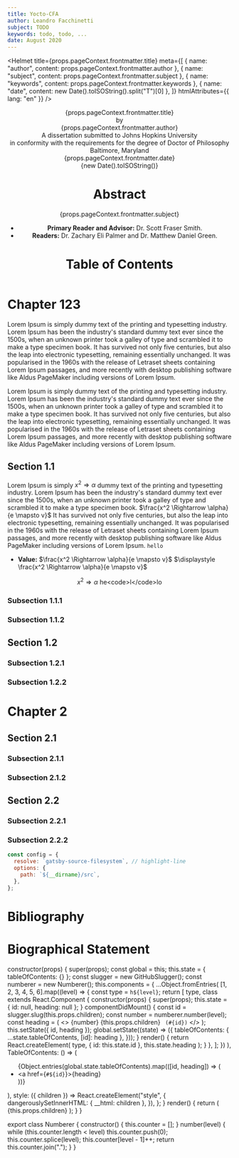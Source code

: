 ```yaml
---
title: Yocto-CFA
author: Leandro Facchinetti
subject: TODO
keywords: todo, todo, ...
date: August 2020
---
```


<Helmet
  title={props.pageContext.frontmatter.title}
  meta={[
    { name: "author", content: props.pageContext.frontmatter.author },
    { name: "subject", content: props.pageContext.frontmatter.subject },
    { name: "keywords", content: props.pageContext.frontmatter.keywords },
    { name: "date", content: new Date().toISOString().split("T")[0] },
  ]}
  htmlAttributes={{ lang: "en" }}
/>

<header>
<div className="title-page">
<div className="title">{props.pageContext.frontmatter.title}</div>
<div className="author">by<br />{props.pageContext.frontmatter.author}</div>
<div className="statement">A dissertation submitted to Johns Hopkins University<br />in conformity with the requirements for the degree of Doctor of Philosophy</div>
<div className="publishing-location">Baltimore, Maryland<br />{props.pageContext.frontmatter.date}</div>
<div className="timestamp draft">{new Date().toISOString()}</div>
</div>

# Abstract

<p>{props.pageContext.frontmatter.subject}</p>

- **Primary Reader and Advisor:** Dr. Scott Fraser Smith.
- **Readers:** Dr. Zachary Eli Palmer and Dr. Matthew Daniel Green.

# Table of Contents

<TableOfContents />

</header>

<main>

# Chapter 123

Lorem Ipsum is simply dummy text of the printing and typesetting industry. Lorem Ipsum has been the industry's standard dummy text ever since the 1500s, [](#section-11) when [](#undefined) an unknown printer took a galley of type and scrambled it to make a type specimen book. It has survived not only five centuries, but also the leap into electronic typesetting, remaining essentially unchanged. It was popularised in the 1960s with the release of Letraset sheets containing Lorem Ipsum passages, and more recently with desktop publishing software like Aldus PageMaker including versions of Lorem Ipsum.

Lorem Ipsum is simply dummy text of the printing and typesetting industry. Lorem Ipsum has been the industry's standard dummy text ever since the 1500s, [](#section-11) when [](#undefined) an unknown printer took a galley of type and scrambled it to make a type specimen book. It has survived not only five centuries, but also the leap into electronic typesetting, remaining essentially unchanged. It was popularised in the 1960s with the release of Letraset sheets containing Lorem Ipsum passages, and more recently with desktop publishing software like Aldus PageMaker including versions of Lorem Ipsum.

## Section 1.1

Lorem Ipsum is simply $x^2 \Rightarrow \alpha$ dummy text of the printing and typesetting industry. Lorem Ipsum has been the industry's standard dummy text ever since the 1500s, when an unknown printer took a galley of type and scrambled it to make a type specimen book. $\frac{x^2 \Rightarrow \alpha}{e \mapsto v}$ It has survived not only five centuries, but also the leap into electronic typesetting, remaining essentially unchanged. It was popularised in the 1960s with the release of Letraset sheets containing Lorem Ipsum passages, and more recently with desktop publishing software like Aldus PageMaker including versions of Lorem Ipsum. `hello`

- **Value:** $\frac{x^2 \Rightarrow \alpha}{e \mapsto v}$ $\displaystyle \frac{x^2 \Rightarrow \alpha}{e \mapsto v}$

$$
x^2 \Rightarrow \alpha \text{   he<code>l</code>lo}
$$

### Subsection 1.1.1

### Subsection 1.1.2

## Section 1.2

### Subsection 1.2.1

### Subsection 1.2.2

# Chapter 2

## Section 2.1

### Subsection 2.1.1

### Subsection 2.1.2

## Section 2.2

### Subsection 2.2.1

### Subsection 2.2.2

```js
const config = {
  resolve: `gatsby-source-filesystem`, // highlight-line
  options: {
    path: `${__dirname}/src`,
  },
};
```

</main>

<footer>

# Bibliography

# Biographical Statement

</footer>


  constructor(props) {
    super(props);
    const global = this;
    this.state = { tableOfContents: {} };
    const slugger = new GitHubSlugger();
    const numberer = new Numberer();
    this.components = {
      ...Object.fromEntries(
        [1, 2, 3, 4, 5, 6].map((level) => {
          const type = `h${level}`;
          return [
            type,
            class extends React.Component {
              constructor(props) {
                super(props);
                this.state = { id: null, heading: null };
              }
              componentDidMount() {
                const id = slugger.slug(this.props.children);
                const number = numberer.number(level);
                const heading = (
                  <>
                    <span class="heading-number">{number} </span>
                    {this.props.children}
                    <code className="draft"> (#{id})</code>
                  </>
                );
                this.setState({ id, heading });
                global.setState((state) => ({
                  tableOfContents: { ...state.tableOfContents, [id]: heading },
                }));
              }
              render() {
                return React.createElement(
                  type,
                  { id: this.state.id },
                  this.state.heading
                );
              }
            },
          ];
        })
      ),
      TableOfContents: () => (
        <ul className="table-of-contents">
          {Object.entries(global.state.tableOfContents).map(([id, heading]) => (
            <li key={id}>
              <a href={`#${id}`}>{heading}</a>
            </li>
          ))}
        </ul>
      ),
      style: ({ children }) =>
        React.createElement("style", {
          dangerouslySetInnerHTML: { __html: children },
        }),
    };
  }
  render() {
    return (
      <MDXProvider components={this.components}>
        {this.props.children}
      </MDXProvider>
    );
  }
}

export class Numberer {
  constructor() {
    this.counter = [];
  }
  number(level) {
    while (this.counter.length < level) this.counter.push(0);
    this.counter.splice(level);
    this.counter[level - 1]++;
    return this.counter.join(".");
  }
}

<style>{`
@import "../node_modules/typeface-pt-serif/index.css";
@import "../node_modules/typeface-pt-mono/index.css";
@import "../node_modules/katex/dist/katex.css";

@page {
  size: US-Letter;
  margin: 1in 1in 1in 1.5in;
  font: 10pt/1 "PT Serif", prince-no-fallback;
  @bottom {
    content: counter(page);
  }
}

body {
  font: 12pt/2 "PT Serif", prince-no-fallback;
  text-align: justify;
  hyphens: auto;
}

a {
  text-decoration: none;
  color: black;
}

a[href^="#"] {
  content: "§ " target-content(attr(href));
}

code {
  font-family: "PT Mono", prince-no-fallback;
}

p + p {
  margin-top: -1.12em;
  text-indent: 2em;
}

h1,
h2,
h3 {
  line-height: 1.3;
}

h1 {
  break-before: page;
}

h2,
h3 {
  margin-top: 2em;
}

.heading-number {
  margin-right: 0.5em;
}

pre {
  font-size: 10pt;
  line-height: 1.2;
  white-space: pre-wrap;
}

.grvsc-line {
  display: block;
}

.grvsc-line-highlighted {
  background-color: #e0ffff;
}

.draft {
${
  process.env.NODE_ENV === "development"
    ? `
      font-size: 10pt;
      color: #bbb;
      font-weight: normal;
    `
    : `display: none;`
}
}

header { 
  page: header;
}

@page header {
  @bottom {
    content: counter(page, lower-roman);
  }
}

.title-page {
  page: title-page;
  line-height: 1.2;
  text-align: center;
}

@page title-page {
  @bottom {
    content: normal;
  }
}

.title-page .title {
  margin-top: 1.5in;
  text-transform: uppercase;
  font-weight: bold;
  letter-spacing: 2pt;
}

.title-page .author {
  margin-top: 1in;
}

.title-page .statement {
  margin-top: 1.5in;
}

.title-page .publishing-location {
  margin-top: 0.5in;
}

.title-page .timestamp {
  margin-top: 0.5in;
}

.table-of-contents {
  list-style-type: none;
  margin: 0;
}

.table-of-contents a {
  content: normal;
}

.table-of-contents a::after {
  content: leader(dotted) target-counter(attr(href), page);
}

.table-of-contents a[data-section="header"]::after {
  content: leader(dotted) target-counter(attr(href), page, lower-roman);
}

main {
  counter-reset: page 1;
}
`}</style>
